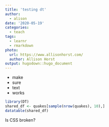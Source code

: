 ```yaml
---
title: 'testing dt'
author:
  - alison
date: '2020-05-19'
categories:
  - teach
tags:
  - learnr
  - rmarkdown
photo:
  url: https://www.allisonhorst.com/
  author: Allison Horst
output: hugodown::hugo_document
---
```


+ make
+ sure
+ text
+ works

```r
library(DT)
shared_df <- quakes[sample(nrow(quakes), 10),]
datatable(shared_df)
```

Is CSS broken?
